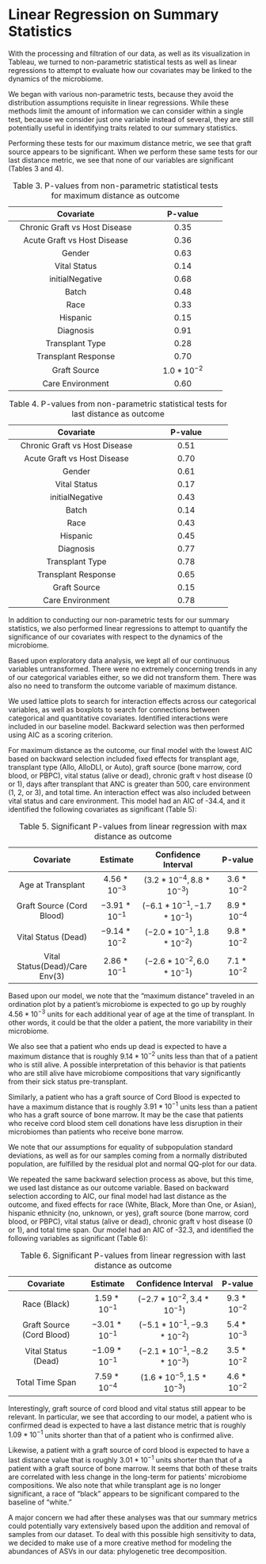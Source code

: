 # Linear Regression on Summary Statistics
With the processing and filtration of our data, as well as its visualization in Tableau, we turned to non-parametric statistical tests as well as linear regressions to attempt to evaluate how our covariates may be linked to the dynamics of the microbiome.

We began with various non-parametric tests, because they avoid the distribution assumptions requisite in linear regressions. While these methods limit the amount of information we can consider within a single test, because we consider just one variable instead of several, they are still potentially useful in identifying traits related to our summary statistics.

Performing these tests for our maximum distance metric, we see that graft source appears to be significant. When we perform these same tests for our last distance metric, we see that none of our variables are significant (Tables 3 and 4).

<p>
---------------------------------------------------------------
  Covariate                                   P-value       
---------------------------------------- ---------------------- 
  Chronic Graft vs Host Disease               $0.35$      
  
  Acute Graft vs Host Disease                 $0.36$
  
  Gender                                      $0.63$
  
  Vital Status                                $0.14$
  
  initialNegative                             $0.68$
  
  Batch                                       $0.48$
  
  Race                                        $0.33$
  
  Hispanic                                    $0.15$
  
  Diagnosis                                   $0.91$
  
  Transplant Type                             $0.28$
  
  Transplant Response                         $0.70$
  
  Graft Source                                $1.0*10^{-2}$
  
  Care Environment                            $0.60$
-------------------------------------- ---------------------- 
Table: Table 3. P-values from non-parametric statistical tests for maximum distance as outcome

</p>


<p>
---------------------------------------------------------------------------------------
  Covariate                                   P-value       
-------------------------------------- ---------------------- 
  Chronic Graft vs Host Disease               $0.51$                
  
  Acute Graft vs Host Disease                 $0.70$
  
  Gender                                      $0.61$
  
  Vital Status                                $0.17$
  
  initialNegative                             $0.43$
  
  Batch                                       $0.14$
  
  Race                                        $0.43$
  
  Hispanic                                    $0.45$
  
  Diagnosis                                   $0.77$
  
  Transplant Type                             $0.78$
  
  Transplant Response                         $0.65$
  
  Graft Source                                $0.15$
  
  Care Environment                            $0.78$
-------------------------------------- ---------------------- 
Table: Table 4. P-values from non-parametric statistical tests for last distance as outcome

</p>


In addition to conducting our non-parametric tests for our summary statistics, we also performed linear regressions to attempt to quantify the significance of our covariates with respect to the dynamics of the microbiome.

Based upon exploratory data analysis, we kept all of our continuous variables untransformed. There were no extremely concerning trends in any of our categorical variables either, so we did not transform them. There was also no need to transform the outcome variable of maximum distance.

We used lattice plots to search for interaction effects across our categorical variables, as well as boxplots to search for connections between categorical and quantitative covariates. Identified interactions were included in our baseline model. Backward selection was then performed using AIC as a scoring criterion.

For maximum distance as the outcome, our final model with the lowest AIC based on backward selection included fixed effects for transplant age, transplant type (Allo, AlloDLI, or Auto), graft source (bone marrow, cord blood, or PBPC), vital status (alive or dead), chronic graft v host disease (0 or 1), days after transplant that ANC is greater than 500, care environment (1, 2, or 3), and total time. An interaction effect was also included between vital status and care environment. This model had an AIC of -34.4, and it identified the following covariates as significant (Table 5):

<p>
----------------------------------------------------------------------------------------------------
  Covariate                           Estimate         Confidence Interval             P-value
---------------------------------- ---------------- ------------------------------- ---------------
 Age at Transplant                  $4.56*10^{-3}$   $(3.2*10^{-4}, 8.8*10^{-3})$    $3.6*10^{-2}$

 Graft Source (Cord Blood)          $-3.91*10^{-1}$  $(-6.1*10^{-1}, -1.7*10^{-1})$  $8.9*10^{-4}$
  
 Vital Status (Dead)                $-9.14*10^{-2}$  $(-2.0*10^{-1}, 1.8*10^{-2})$   $9.8*10^{-2}$
  
 Vital Status(Dead)/Care Env(3)     $2.86*10^{-1}$   $(-2.6*10^{-2}, 6.0*10^{-1})$   $7.1*10^{-2}$
---------------------------------- ---------------- ------------------------------- ---------------
Table: Table 5. Significant P-values from linear regression with max distance as outcome

</p>

Based upon our model, we note that the "maximum distance" traveled in an ordination plot by a patient's microbiome is expected to go up by roughly $4.56*10^{-3}$ units for each additional year of age at the time of transplant. In other words, it could be that the older a patient, the more variability in their microbiome. 

We also see that a patient who ends up dead is expected to have a maximum distance that is roughly $9.14*10^{-2}$ units less than that of a patient who is still alive. A possible interpretation of this behavior is that patients who are still alive have microbiome compositions that vary significantly from their sick status pre-transplant. 

Similarly, a patient who has a graft source of Cord Blood is expected to have a maximum distance that is roughly $3.91*10^{-1}$ units less than a patient who has a graft source of bone marrow. It may be the case that patients who receive cord blood stem cell donations have less disruption in their microbiomes than patients who receive bone marrow.

We note that our assumptions for equality of subpopulation standard deviations, as well as for our samples coming from a normally distributed population, are fulfilled by the residual plot and normal QQ-plot for our data.

We repeated the same backward selection process as above, but this time, we used last distance as our outcome variable. Based on backward selection according to AIC, our final model had last distance as the outcome, and fixed effects for race (White, Black, More than One, or Asian), hispanic ethnicity (no, unknown, or yes), graft source (bone marrow, cord blood, or PBPC), vital status (alive or dead), chronic graft v host disease (0 or 1), and total time span. Our model had an AIC of -32.3, and identified the following variables as significant (Table 6):

<p>
----------------------------------------------------------------------------------------------------
  Covariate                     Estimate            Confidence Interval             P-value
----------------------------- ------------------ --------------------------------- ---------------
  Race (Black)                  $1.59*10^{-1}$     $(-2.7*10^{-2}, 3.4*10^{-1})$    $9.3*10^{-2}$
  
  Graft Source (Cord Blood)     $-3.01*10^{-1}$    $(-5.1*10^{-1}, -9.3*10^{-2})$   $5.4*10^{-3}$  
  
  Vital Status (Dead)           $-1.09*10^{-1}$    $(-2.1*10^{-1}, -8.2*10^{-3})$   $3.5*10^{-2}$
  
  Total Time Span               $7.59*10^{-4}$     $(1.6*10^{-5}, 1.5*10^{-3})$     $4.6*10^{-2}$
----------------------------- ------------------ --------------------------------- ---------------
Table: Table 6. Significant P-values from linear regression with last distance as outcome

</p>

Interestingly, graft source of cord blood and vital status still appear to be relevant. In particular, we see that according to our model, a patient who is confirmed dead is expected to have a last distance metric that is roughly $1.09*10^{-1}$ units shorter than that of a patient who is confirmed alive.

Likewise, a patient with a graft source of cord blood is expected to have a last distance value that is roughly $3.01*10^{-1}$ units shorter than that of a patient with a graft source of bone marrow. It seems that both of these traits are correlated with less change in the long-term for patients' microbiome compositions. We also note that while transplant age is no longer significant, a race of "black" appears to be significant compared to the baseline of "white." 

A major concern we had after these analyses was that our summary metrics could potentially vary extensively based upon the addition and removal of samples from our dataset. To deal with this possible high sensitivity to data, we decided to make use of a more creative method for modeling the abundances of ASVs in our data: phylogenetic tree decomposition.
